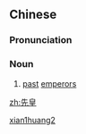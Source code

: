 ==Chinese==
{{zh-forms}}

===Pronunciation===
{{zh-pron
|m=xiānhuáng
|cat=n
}}

===Noun===
{{zh-noun}}

# {{lb|zh|literary}} [[past]] [[emperor]]s

[[Category:Mandarin literary terms|xian1huang2]]

[[zh:先皇]]